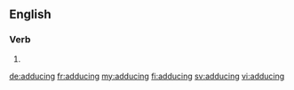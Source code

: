 ==English==

===Verb===
{{head|en|present participle}}

# {{present participle of|adduce|lang=en|nocat=1}}

[[de:adducing]]
[[fr:adducing]]
[[my:adducing]]
[[fi:adducing]]
[[sv:adducing]]
[[vi:adducing]]